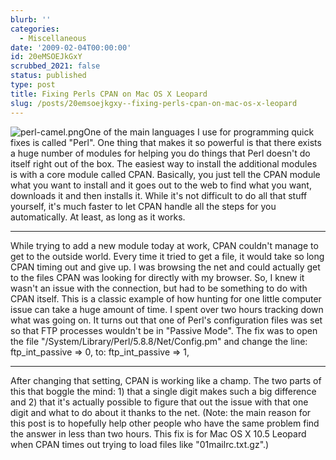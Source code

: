 ```yaml
---
blurb: ''
categories:
  - Miscellaneous
date: '2009-02-04T00:00:00'
id: 20eMSOEJkGxY
scrubbed_2021: false
status: published
type: post
title: Fixing Perls CPAN on Mac OS X Leopard
slug: /posts/20emsoejkgxy--fixing-perls-cpan-on-mac-os-x-leopard
---
```


![perl-camel.png](http://www.alanwsmith.com/blog/wp-content/uploads/2009/02/perl-camel.png)One
of the main languages I use for programming quick fixes is called
"Perl". One thing that makes it so powerful is that there exists a
huge number of modules for helping you do things that Perl doesn't
do itself right out of the box. The easiest way to install the
additional modules is with a core module called CPAN. Basically,
you just tell the CPAN module what you want to install and it goes
out to the web to find what you want, downloads it and then
installs it. While it's not difficult to do all that stuff
yourself, it's much faster to let CPAN handle all the steps for you
automatically. At least, as long as it works.

* * * * *

While trying to add a new module today at work, CPAN couldn't
manage to get to the outside world. Every time it tried to get a
file, it would take so long CPAN timing out and give up. I was
browsing the net and could actually get to the files CPAN was
looking for directly with my browser. So, I knew it wasn't an issue
with the connection, but had to be something to do with CPAN
itself. This is a classic example of how hunting for one little
computer issue can take a huge amount of time. I spent over two
hours tracking down what was going on. It turns out that one of
Perl's configuration files was set so that FTP processes wouldn't
be in "Passive Mode". The fix was to open the file
"/System/Library/Perl/5.8.8/Net/Config.pm" and change the line:
ftp\_int\_passive =\> 0, to: ftp\_int\_passive =\> 1,

* * * * *

After changing that setting, CPAN is working like a champ. The two
parts of this that boggle the mind: 1) that a single digit makes
such a big difference and 2) that it's actually possible to figure
that out the issue with that one digit and what to do about it
thanks to the net. (Note: the main reason for this post is to
hopefully help other people who have the same problem find the
answer in less than two hours. This fix is for Mac OS X 10.5
Leopard when CPAN times out trying to load files like
"01mailrc.txt.gz".)
